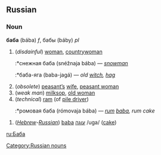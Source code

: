 ==Russian==
===Noun===
'''баба''' (bába) ''f'', бабы (báby) ''pl''

#(''disdainful'') [[woman]], [[countrywoman]]
#:*снежная баба (snéžnaja bába) — ''[[snowman]]''
#:*баба-яга (baba-jagá) — ''old [[witch]], [[hag]]''
#(''obsolete'') [[peasant|peasant’s]] [[wife]], [[peasant woman]]
#(''weak man'') [[milksop]], [[old woman]]
#(''technical'') [[ram]] (of [[pile driver]])
#:*ромовая баба (rómovaja bába) — ''[[rum]] [[baba]], rum cake''

#(''[[Hebrew]]-[[Russian]]'') [[baba]] [[עוגה]] /uga/ ([[cake]]) 

[[Category:Russian nouns]]
[[ru:Баба]]